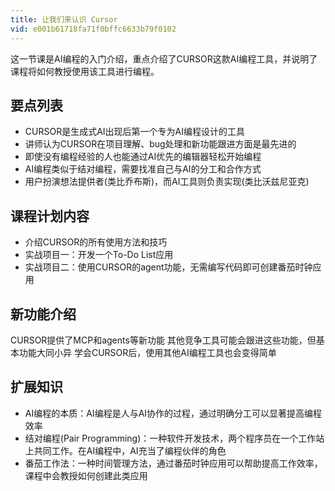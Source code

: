 ```yaml
---
title: 让我们来认识 Cursor
vid: e001b61718fa71f0bffc6633b79f0102
---
```


这一节课是AI编程的入门介绍，重点介绍了CURSOR这款AI编程工具，并说明了课程将如何教授使用该工具进行编程。

## 要点列表

- CURSOR是生成式AI出现后第一个专为AI编程设计的工具
- 讲师认为CURSOR在项目理解、bug处理和新功能跟进方面是最先进的
- 即使没有编程经验的人也能通过AI优先的编辑器轻松开始编程
- AI编程类似于结对编程，需要找准自己与AI的分工和合作方式
- 用户扮演想法提供者(类比乔布斯)，而AI工具则负责实现(类比沃兹尼亚克)

## 课程计划内容

- 介绍CURSOR的所有使用方法和技巧
- 实战项目一：开发一个To-Do List应用
- 实战项目二：使用CURSOR的agent功能，无需编写代码即可创建番茄时钟应用

## 新功能介绍

CURSOR提供了MCP和agents等新功能
其他竞争工具可能会跟进这些功能，但基本功能大同小异
学会CURSOR后，使用其他AI编程工具也会变得简单

## 扩展知识

- AI编程的本质：AI编程是人与AI协作的过程，通过明确分工可以显著提高编程效率
- 结对编程(Pair Programming)：一种软件开发技术，两个程序员在一个工作站上共同工作。在AI编程中，AI充当了编程伙伴的角色
- 番茄工作法：一种时间管理方法，通过番茄时钟应用可以帮助提高工作效率，课程中会教授如何创建此类应用